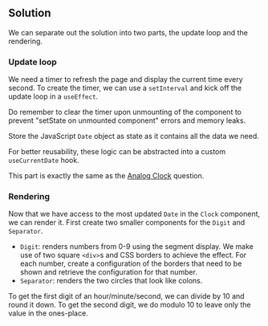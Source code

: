 
## Solution

We can separate out the solution into two parts, the update loop and the rendering.

### Update loop

We need a timer to refresh the page and display the current time every second. To create the timer, we can use a `setInterval` and kick off the update loop in a `useEffect`.

Do remember to clear the timer upon unmounting of the component to prevent "setState on unmounted component" errors and memory leaks.

Store the JavaScript `Date` object as state as it contains all the data we need.

For better reusability, these logic can be abstracted into a custom `useCurrentDate` hook.

This part is exactly the same as the [Analog Clock](/questions/user-interface/analog-clock) question.

### Rendering

Now that we have access to the most updated `Date` in the `Clock` component, we can render it. First create two smaller components for the `Digit` and `Separator`.

- `Digit`: renders numbers from 0-9 using the segment display. We make use of two square `<div>`s and CSS borders to achieve the effect. For each number, create a configuration of the borders that need to be shown and retrieve the configuration for that number.
- `Separator`: renders the two circles that look like colons.

To get the first digit of an hour/minute/second, we can divide by 10 and round it down. To get the second digit, we do modulo 10 to leave only the value in the ones-place.

<TestCases />
<Notes />
